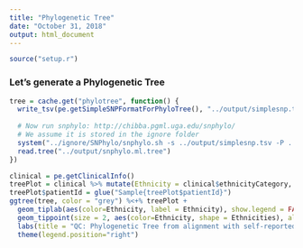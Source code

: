```yaml
---
title: "Phylogenetic Tree"
date: "October 31, 2018"
output: html_document
---
```


```r
source("setup.r")
```

### Let's generate a Phylogenetic Tree


```r
tree = cache.get("phylotree", function() {
  write_tsv(pe.getSimpleSNPFormatForPhyloTree(), "../output/simplesnp.tsv")
  
  # Now run snphylo: http://chibba.pgml.uga.edu/snphylo/
  # We assume it is stored in the ignore folder
  system("../ignore/SNPhylo/snphylo.sh -s ../output/simplesnp.tsv -P ../output/snphylo")
  read.tree("../output/snphylo.ml.tree")
})
```


```r
clinical = pe.getClinicalInfo()
treePlot = clinical %>% mutate(Ethnicity = clinical$ethnicityCategory, Ethnicities = factor(mixed, labels = c("Single", "Mixed")))
treePlot$patientId = glue("Sample{treePlot$patientId}")
ggtree(tree, color = "grey") %<+% treePlot +
  geom_tiplab(aes(color=Ethnicity, label = Ethnicity), show.legend = FALSE) +
  geom_tippoint(size = 2, aes(color=Ethnicity, shape = Ethnicities), alpha=1) +
  labs(title = "QC: Phylogenetic Tree from alignment with self-reported ethnicity") +
  theme(legend.position="right")
```

